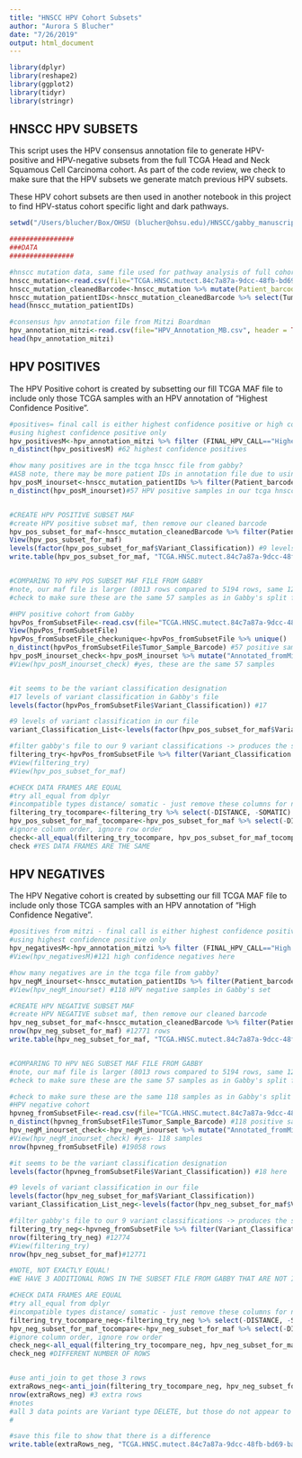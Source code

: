 ```yaml
---
title: "HNSCC HPV Cohort Subsets"
author: "Aurora S Blucher"
date: "7/26/2019"
output: html_document
---
```


```r
library(dplyr)
library(reshape2)
library(ggplot2)
library(tidyr)
library(stringr)
```

## HNSCC HPV SUBSETS

This script uses the HPV consensus annotation file to generate HPV-positive and HPV-negative subsets from the full TCGA Head and Neck Squamous Cell Carcinoma cohort. As part of the code review, we check to make sure that the HPV subsets we generate match previous HPV subsets. 

These HPV cohort subsets are then used in another notebook in this project to find HPV-status cohort specific light and dark pathways.

```r
setwd("/Users/blucher/Box/OHSU (blucher@ohsu.edu)/HNSCC/gabby_manuscript/submission_PLOS/Figures_AndInput_FromGabby")

################
###DATA
################

#hnscc mutation data, same file used for pathway analysis of full cohort
hnscc_mutation<-read.csv(file="TCGA.HNSC.mutect.84c7a87a-9dcc-48fb-bd69-ba9d6e6f3ca2.DR-7.0.somatic_cleaned.maf",header = TRUE, sep="\t")
hnscc_mutation_cleanedBarcode<-hnscc_mutation %>% mutate(Patient_barcode=str_sub(Tumor_Sample_Barcode, 0, 12))
hnscc_mutation_patientIDs<-hnscc_mutation_cleanedBarcode %>% select(Tumor_Sample_Barcode, Patient_barcode) 
head(hnscc_mutation_patientIDs)

#consensus hpv annotation file from Mitzi Boardman
hpv_annotation_mitzi<-read.csv(file="HPV_Annotation_MB.csv", header = TRUE, sep=",")
head(hpv_annotation_mitzi)
```

## HPV POSITIVES

The HPV Positive cohort is created by subsetting our fill TCGA MAF file to include only those TCGA samples with an HPV annotation of "Highest Confidence Positive".

```r
#positives= final call is either highest confidence positive or high confidence positive
#using highest confidence positive only
hpv_positivesM<-hpv_annotation_mitzi %>% filter (FINAL_HPV_CALL=="Highest Confidence Positive" )
n_distinct(hpv_positivesM) #62 highest confidence positives

#how many positives are in the tcga hnscc file from gabby? 
#ASB note, there may be more patient IDs in annotation file due to using a later version than when Gabby pulled MAF
hpv_posM_inourset<-hnscc_mutation_patientIDs %>% filter(Patient_barcode %in% hpv_positivesM$TCGA_BARCODE) %>% unique()
n_distinct(hpv_posM_inourset)#57 HPV positive samples in our tcga hnscc file


#CREATE HPV POSITIVE SUBSET MAF 
#create HPV positive subset maf, then remove our cleaned barcode
hpv_pos_subset_for_maf<-hnscc_mutation_cleanedBarcode %>% filter(Patient_barcode %in% hpv_positivesM$TCGA_BARCODE) %>% select(-Patient_barcode, "patientid"=TCGA_Patient_Barcode) %>%unique()
View(hpv_pos_subset_for_maf)
levels(factor(hpv_pos_subset_for_maf$Variant_Classification)) #9 levels here
write.table(hpv_pos_subset_for_maf, "TCGA.HNSC.mutect.84c7a87a-9dcc-48fb-bd69-ba9d6e6f3ca2.DR-7.0.somatic_cleaned_HPVpos_checked.maf", sep="\t", row.names = FALSE, col.names = TRUE, quote = FALSE)


#COMPARING TO HPV POS SUBSET MAF FILE FROM GABBY
#note, our maf file is larger (8013 rows compared to 5194 rows, same 121 cols)
#check to make sure these are the same 57 samples as in Gabby's split files

#HPV positive cohort from Gabby
hpvPos_fromSubsetFile<-read.csv(file="TCGA.HNSC.mutect.84c7a87a-9dcc-48fb-bd69-ba9d6e6f3ca2.DR-7.0.somatic_cleaned_HPVpos.maf",header = TRUE, sep="\t")
View(hpvPos_fromSubsetFile)
hpvPos_fromSubsetFile_checkunique<-hpvPos_fromSubsetFile %>% unique()
n_distinct(hpvPos_fromSubsetFile$Tumor_Sample_Barcode) #57 positive samples used in the analysis
hpv_posM_inourset_check<-hpv_posM_inourset %>% mutate("Annotated_fromMitzi"=ifelse(hpv_posM_inourset$Tumor_Sample_Barcode %in% hpvPos_fromSubsetFile$Tumor_Sample_Barcode, "Yes", "No"))
#View(hpv_posM_inourset_check) #yes, these are the same 57 samples


#it seems to be the variant classification designation
#17 levels of variant classification in Gabby's file
levels(factor(hpvPos_fromSubsetFile$Variant_Classification)) #17 

#9 levels of variant classification in our file
variant_Classification_List<-levels(factor(hpv_pos_subset_for_maf$Variant_Classification))

#filter gabby's file to our 9 variant classifications -> produces the same 5194 rows
filtering_try<-hpvPos_fromSubsetFile %>% filter(Variant_Classification %in% variant_Classification_List)
#View(filtering_try)
#View(hpv_pos_subset_for_maf)

#CHECK DATA FRAMES ARE EQUAL
#try all_equal from dplyr
#incompatible types distance/ somatic - just remove these columns for now, they are not used
filtering_try_tocompare<-filtering_try %>% select(-DISTANCE, -SOMATIC)
hpv_pos_subset_for_maf_tocompare<-hpv_pos_subset_for_maf %>% select(-DISTANCE, -SOMATIC)
#ignore column order, ignore row order
check<-all_equal(filtering_try_tocompare, hpv_pos_subset_for_maf_tocompare, ignore_col_order = TRUE, ignore_row_order = TRUE, convert=TRUE)
check #YES DATA FRAMES ARE THE SAME
```

## HPV NEGATIVES

The HPV Negative cohort is created by subsetting our fill TCGA MAF file to include only those TCGA samples with an HPV annotation of "High Confidence Negative".

```r

#positives from mitzi - final call is either highest confidence positive or high confidence positive
#using highest confidence positive only
hpv_negativesM<-hpv_annotation_mitzi %>% filter (FINAL_HPV_CALL=="High Confidence Negative" )
#View(hpv_negativesM)#121 high confidence negatives here

#how many negatives are in the tcga file from gabby?
hpv_negM_inourset<-hnscc_mutation_patientIDs %>% filter(Patient_barcode %in% hpv_negativesM$TCGA_BARCODE) %>% unique()
#View(hpv_negM_inourset) #118 HPV negative samples in Gabby's set

#CREATE HPV NEGATIVE SUBSET MAF 
#create HPV NEGATIVE subset maf, then remove our cleaned barcode
hpv_neg_subset_for_maf<-hnscc_mutation_cleanedBarcode %>% filter(Patient_barcode %in% hpv_negativesM$TCGA_BARCODE) %>%select(-Patient_barcode, "patientid"=TCGA_Patient_Barcode) %>%unique()
nrow(hpv_neg_subset_for_maf) #12771 rows
write.table(hpv_neg_subset_for_maf, "TCGA.HNSC.mutect.84c7a87a-9dcc-48fb-bd69-ba9d6e6f3ca2.DR-7.0.somatic_cleaned_HPVneg_checked.maf", sep="\t", row.names = FALSE, col.names = TRUE, quote = FALSE)


#COMPARING TO HPV NEG SUBSET MAF FILE FROM GABBY
#note, our maf file is larger (8013 rows compared to 5194 rows, same 121 cols)
#check to make sure these are the same 57 samples as in Gabby's split files

#check to make sure these are the same 118 samples as in Gabby's split files
#HPV negative cohort
hpvneg_fromSubsetFile<-read.csv(file="TCGA.HNSC.mutect.84c7a87a-9dcc-48fb-bd69-ba9d6e6f3ca2.DR-7.0.somatic_cleaned_HPVneg.maf",header = TRUE, sep="\t")
n_distinct(hpvneg_fromSubsetFile$Tumor_Sample_Barcode) #118 positive samples used in the analysis
hpv_negM_inourset_check<-hpv_negM_inourset %>% mutate("Annotated_fromMitzi"=ifelse(hpv_negM_inourset$Tumor_Sample_Barcode %in% hpvneg_fromSubsetFile$Tumor_Sample_Barcode, "Yes", "No"))
#View(hpv_negM_inourset_check) #yes- 118 samples
nrow(hpvneg_fromSubsetFile) #19058 rows

#it seems to be the variant classification designation
levels(factor(hpvneg_fromSubsetFile$Variant_Classification)) #18 here

#9 levels of variant classification in our file
levels(factor(hpv_neg_subset_for_maf$Variant_Classification))
variant_Classification_List_neg<-levels(factor(hpv_neg_subset_for_maf$Variant_Classification))

#filter gabby's file to our 9 variant classifications -> produces the same 5194 rows
filtering_try_neg<-hpvneg_fromSubsetFile %>% filter(Variant_Classification %in% variant_Classification_List_neg)
nrow(filtering_try_neg) #12774
#View(filtering_try)
nrow(hpv_neg_subset_for_maf)#12771

#NOTE, NOT EXACTLY EQUAL!
#WE HAVE 3 ADDITIONAL ROWS IN THE SUBSET FILE FROM GABBY THAT ARE NOT IN OUR HPV NEG SUBSET FILE

#CHECK DATA FRAMES ARE EQUAL
#try all_equal from dplyr
#incompatible types distance/ somatic - just remove these columns for now, they are not used
filtering_try_tocompare_neg<-filtering_try_neg %>% select(-DISTANCE, -SOMATIC)
hpv_neg_subset_for_maf_tocompare<-hpv_neg_subset_for_maf %>% select(-DISTANCE, -SOMATIC)
#ignore column order, ignore row order
check_neg<-all_equal(filtering_try_tocompare_neg, hpv_neg_subset_for_maf_tocompare, ignore_col_order = TRUE, ignore_row_order = TRUE, convert=TRUE)
check_neg #DIFFERENT NUMBER OF ROWS


#use anti_join to get those 3 rows
extraRows_neg<-anti_join(filtering_try_tocompare_neg, hpv_neg_subset_for_maf_tocompare)
nrow(extraRows_neg) #3 extra rows
#notes
#all 3 data points are Variant type DELETE, but those do not appear to be excluded
#

#save this file to show that there is a difference
write.table(extraRows_neg, "TCGA.HNSC.mutect.84c7a87a-9dcc-48fb-bd69-ba9d6e6f3ca2.DR-7.0.somatic_cleaned_HPVneg_checked_3DifferingRows_072919.maf", sep="\t", row.names = FALSE, col.names = TRUE, quote = FALSE)



```
